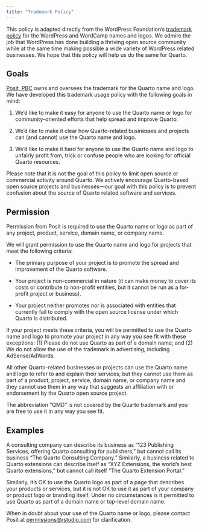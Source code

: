 ```yaml
---
title: "Trademark Policy"
---
```


::: {.callout-note appearance="simple"}
This policy is adapted directly from the WordPress Foundation's [trademark policy](https://wordpressfoundation.org/trademark-policy/) for the WordPress and WordCamp names and logos. We admire the job that WordPress has done building a thriving open source community while at the same time making possible a wide variety of WordPress related businesses. We hope that this policy will help us do the same for Quarto.
:::

## Goals

[Posit, PBC](https://www.posit.co/about/) owns and oversees the trademark for the Quarto name and logo. We have developed this trademark usage policy with the following goals in mind:

1.  We'd like to make it easy for anyone to use the Quarto name or logo for community-oriented efforts that help spread and improve Quarto.

2.  We'd like to make it clear how Quarto-related businesses and projects can (and cannot) use the Quarto name and logo.

3.  We'd like to make it hard for anyone to use the Quarto name and logo to unfairly profit from, trick or confuse people who are looking for official Quarto resources.

Please note that it is not the goal of this policy to limit open source or commercial activity around Quarto. We actively encourage Quarto-based open source projects and businesses---our goal with this policy is to prevent confusion about the source of Quarto related software and services.

## Permission

Permission from Posit is required to use the Quarto name or logo as part of any project, product, service, domain name, or company name.

We will grant permission to use the Quarto name and logo for projects that meet the following criteria:

-   The primary purpose of your project is to promote the spread and improvement of the Quarto software.

-   Your project is non-commercial in nature (it can make money to cover its costs or contribute to non-profit entities, but it cannot be run as a for-profit project or business).

-   Your project neither promotes nor is associated with entities that currently fail to comply with the open source license under which Quarto is distributed.

If your project meets these criteria, you will be permitted to use the Quarto name and logo to promote your project in any way you see fit with these exceptions: (1) Please do not use Quarto as part of a domain name; and (2) We do not allow the use of the trademark in advertising, including AdSense/AdWords.

All other Quarto-related businesses or projects can use the Quarto name and logo to refer to and explain their services, but they cannot use them as part of a product, project, service, domain name, or company name and they cannot use them in any way that suggests an affiliation with or endorsement by the Quarto open source project.

The abbreviation "QMD" is not covered by the Quarto trademark and you are free to use it in any way you see fit.

## Examples

A consulting company can describe its business as "123 Publishing Services, offering Quarto consulting for publishers," but cannot call its business "The Quarto Consulting Company." Similarly, a business related to Quarto extensions can describe itself as "XYZ Extensions, the world's best Quarto extensions," but cannot call itself "The Quarto Extension Portal."

Similarly, it's OK to use the Quarto logo as part of a page that describes your products or services, but it is not OK to use it as part of your company or product logo or branding itself. Under no circumstances is it permitted to use Quarto as part of a domain name or top-level domain name.

When in doubt about your use of the Quarto name or logo, please contact Posit at [permissions\@rstudio.com](mailto:permissions@rstudio.com) for clarification.
